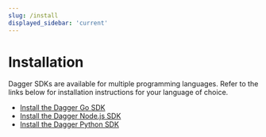 ```yaml
---
slug: /install
displayed_sidebar: 'current'
---
```


# Installation

Dagger SDKs are available for multiple programming languages. Refer to the links below for installation instructions for your language of choice.

- [Install the Dagger Go SDK](./sdk/go/371491-install.mdx)
- [Install the Dagger Node.js SDK](./sdk/nodejs/835948-install.mdx)
- [Install the Dagger Python SDK](./sdk/python/866944-install.mdx)
